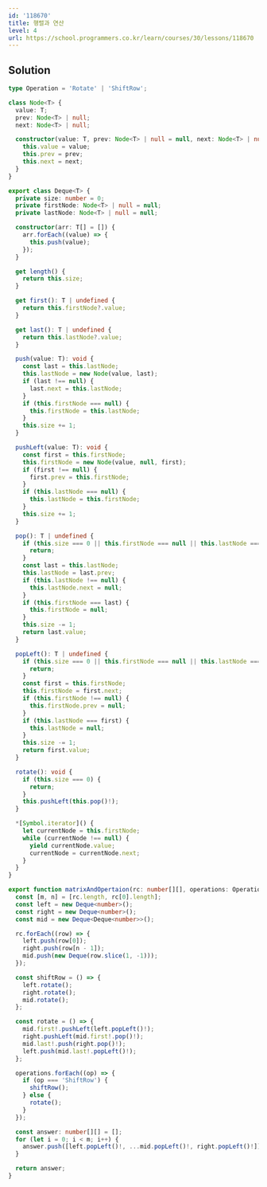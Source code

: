 ```yaml
---
id: '118670'
title: 행렬과 연산
level: 4
url: https://school.programmers.co.kr/learn/courses/30/lessons/118670
---
```


## Solution

```typescript showLineNumbers
type Operation = 'Rotate' | 'ShiftRow';

class Node<T> {
  value: T;
  prev: Node<T> | null;
  next: Node<T> | null;

  constructor(value: T, prev: Node<T> | null = null, next: Node<T> | null = null) {
    this.value = value;
    this.prev = prev;
    this.next = next;
  }
}

export class Deque<T> {
  private size: number = 0;
  private firstNode: Node<T> | null = null;
  private lastNode: Node<T> | null = null;

  constructor(arr: T[] = []) {
    arr.forEach((value) => {
      this.push(value);
    });
  }

  get length() {
    return this.size;
  }

  get first(): T | undefined {
    return this.firstNode?.value;
  }

  get last(): T | undefined {
    return this.lastNode?.value;
  }

  push(value: T): void {
    const last = this.lastNode;
    this.lastNode = new Node(value, last);
    if (last !== null) {
      last.next = this.lastNode;
    }
    if (this.firstNode === null) {
      this.firstNode = this.lastNode;
    }
    this.size += 1;
  }

  pushLeft(value: T): void {
    const first = this.firstNode;
    this.firstNode = new Node(value, null, first);
    if (first !== null) {
      first.prev = this.firstNode;
    }
    if (this.lastNode === null) {
      this.lastNode = this.firstNode;
    }
    this.size += 1;
  }

  pop(): T | undefined {
    if (this.size === 0 || this.firstNode === null || this.lastNode === null) {
      return;
    }
    const last = this.lastNode;
    this.lastNode = last.prev;
    if (this.lastNode !== null) {
      this.lastNode.next = null;
    }
    if (this.firstNode === last) {
      this.firstNode = null;
    }
    this.size -= 1;
    return last.value;
  }

  popLeft(): T | undefined {
    if (this.size === 0 || this.firstNode === null || this.lastNode === null) {
      return;
    }
    const first = this.firstNode;
    this.firstNode = first.next;
    if (this.firstNode !== null) {
      this.firstNode.prev = null;
    }
    if (this.lastNode === first) {
      this.lastNode = null;
    }
    this.size -= 1;
    return first.value;
  }

  rotate(): void {
    if (this.size === 0) {
      return;
    }
    this.pushLeft(this.pop()!);
  }

  *[Symbol.iterator]() {
    let currentNode = this.firstNode;
    while (currentNode !== null) {
      yield currentNode.value;
      currentNode = currentNode.next;
    }
  }
}

export function matrixAndOpertaion(rc: number[][], operations: Operation[]): number[][] {
  const [m, n] = [rc.length, rc[0].length];
  const left = new Deque<number>();
  const right = new Deque<number>();
  const mid = new Deque<Deque<number>>();

  rc.forEach((row) => {
    left.push(row[0]);
    right.push(row[n - 1]);
    mid.push(new Deque(row.slice(1, -1)));
  });

  const shiftRow = () => {
    left.rotate();
    right.rotate();
    mid.rotate();
  };

  const rotate = () => {
    mid.first!.pushLeft(left.popLeft()!);
    right.pushLeft(mid.first!.pop()!);
    mid.last!.push(right.pop()!);
    left.push(mid.last!.popLeft()!);
  };

  operations.forEach((op) => {
    if (op === 'ShiftRow') {
      shiftRow();
    } else {
      rotate();
    }
  });

  const answer: number[][] = [];
  for (let i = 0; i < m; i++) {
    answer.push([left.popLeft()!, ...mid.popLeft()!, right.popLeft()!]);
  }

  return answer;
}
```
